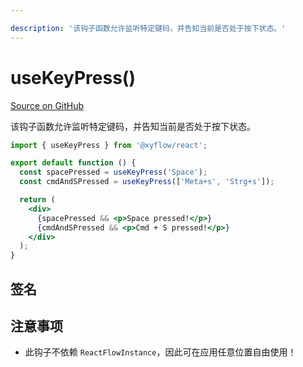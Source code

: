 ```yaml
---

description: '该钩子函数允许监听特定键码，并告知当前是否处于按下状态。'
---
```


# useKeyPress()

[Source on GitHub](https://github.com/xyflow/xyflow/blob/main/packages/react/src/hooks/useKeyPress.ts)

该钩子函数允许监听特定键码，并告知当前是否处于按下状态。

```jsx
import { useKeyPress } from '@xyflow/react';

export default function () {
  const spacePressed = useKeyPress('Space');
  const cmdAndSPressed = useKeyPress(['Meta+s', 'Strg+s']);

  return (
    <div>
      {spacePressed && <p>Space pressed!</p>}
      {cmdAndSPressed && <p>Cmd + S pressed!</p>}
    </div>
  );
}
```

## 签名

<APIDocs functionName="useKeyPress" />

## 注意事项

- 此钩子不依赖 `ReactFlowInstance`，因此可在应用任意位置自由使用！